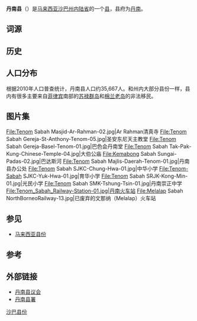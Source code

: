 {{for|该县县府|丹南}}
{{Infobox settlement myd
| name ={{PAGENAME}}
| official_name =Daerah Tenom
| en = Tenom District
| ta = 
| jawi = 
| imagesize = 
| image_flag = 
| image_seal = Tenom District Council Emblem.png
| image_map = SabahDistricts-Tenom-pp.png
| coordinates = {{coord|5|8|00|N|115|57|00|E|region:MY|display=inline, title}}
| state =沙巴
| bhg = [[内陆省|内陆省]]
| seat =[[丹南|丹南]]
| la =[[丹南县议会|丹南县议会]]
| do = Siriman M. F. Basir
| area_total_km2 = {{formatnum:2409|R}}
| population_total = {{formatnum:55,553|R}}
| population_as_of = 2010
|postal_code = 
|area_code=
|registration_plate=
}}
'''丹南县'''（{{lang-ms|Daerah Tenom}}）是[[马来西亚|马来西亚]][[沙巴州|沙巴州]][[内陆省|内陆省]]的一个[[马来西亚县份|县]]，县府为[[丹南|丹南]]。

==词源==

==历史==

==人口分布==
根据2010年人口普查统计，丹南县人口约35,667人。{{my10|2}}和州内大部分县份一样，县内有很多主要来自[[菲律宾|菲律宾]]南部的[[苏禄群岛|苏禄群岛]]和[[棉兰老岛|棉兰老岛]]的非法移民。
{{MyPopuSabah|2010|2080|6519|1255|28745|7237|4686|38|546|4447}}

==图片集==
<gallery>
File:Tenom Sabah Masjid-Ar-Rahman-02.jpg|Ar Rahman清真寺
File:Tenom Sabah Gereja-St-Anthony-Tenom-05.jpg|圣安东尼天主教堂
File:Tenom Sabah Gereja-Basel-Tenom-01.jpg|巴色会丹南堂
File:Tenom Sabah Tak-Pak-Kung-Chinese-Temple-04.jpg|大伯公庙
File:Kemabong Sabah Sungai-Padas-02.jpg|巴达斯河
File:Tenom Sabah Majlis-Daerah-Tenom-01.jpg|丹南县办公处
File:Tenom Sabah SJKC-Chung-Hwa-01.jpg|中华小学
File:Tenom-Sabah SJKC-Yuk-Hwa-01.jpg|育华小学
File:Tenom Sabah SRJK-Kong-Min-01.jpg|光民小学
File:Tenom Sabah SMK-Tshung-Tsin-01.jpg|丹南崇正中学
File:Tenom_Sabah_Railway-Station-01.jpg|丹南火车站
File:Melalap Sabah NorthBorneoRailway-13.jpg|已废弃的文那纳（Melalap）火车站
</gallery>

==参见==
{{Portal box|马来西亚}}
* [[马来西亚县份|马来西亚县份]]

==参考==
{{reflist}}

==外部链接==
{{commons category|Tenom District}}
*[http://www.sabah.gov.my/md.tnm/ 丹南县议会]{{Wayback|url=http://www.sabah.gov.my/md.tnm/ |date=20201024173732 }}
*[https://pdtenom.sabah.gov.my/ 丹南县署]{{Wayback|url=https://pdtenom.sabah.gov.my/ |date=20201024091758 }}

{{沙巴}}
{{马来西亚县份}}
{{Normdaten}}
[[Category:沙巴县份|]]